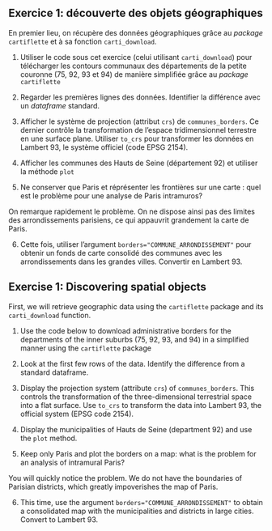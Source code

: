 ::: {.content-visible when-profile="fr"}

:::: {.callout-tip}
## Exercice 1: découverte des objets géographiques

En premier lieu, on récupère des données géographiques grâce
au _package_ `cartiflette` et à sa fonction `carti_download`.

1. Utiliser
le code sous cet exercice (celui utilisant `carti_download`) pour
télécharger les contours communaux
des départements de la petite couronne (75, 92, 93 et 94)
de manière simplifiée grâce au _package_
`cartiflette`

2. Regarder les premières lignes des données. Identifier la différence avec
un _dataframe_ standard. 

3. Afficher le système de projection (attribut `crs`) de `communes_borders`. Ce dernier contrôle la
transformation de l'espace tridimensionnel terrestre en une surface plane.
Utiliser `to_crs` pour transformer les données en Lambert 93, le 
système officiel (code EPSG 2154). 

4. Afficher les communes des Hauts de Seine (département 92) et utiliser la méthode
`plot`

5. Ne conserver que Paris et réprésenter les frontières sur une carte : quel est le problème pour
une analyse de Paris intramuros?

On remarque rapidement le problème. 
On ne dispose ainsi pas des limites des arrondissements parisiens, ce
qui appauvrit grandement la carte de Paris. 

6. Cette fois, utiliser l'argument `borders="COMMUNE_ARRONDISSEMENT"` pour obtenir
un fonds de carte consolidé des communes avec les arrondissements dans les grandes villes. 
Convertir en Lambert 93. 

::::

:::

::: {.content-visible when-profile="en"}

:::: {.callout-tip}
## Exercise 1: Discovering spatial objects

First, we will retrieve geographic data using the `cartiflette` package and its `carti_download` function.

1. Use the code below to download administrative borders for the departments of the inner suburbs (75, 92, 93, and 94) in a simplified manner using the `cartiflette` package

2. Look at the first few rows of the data. Identify the difference from a standard dataframe.

3. Display the projection system (attribute `crs`) of `communes_borders`. This controls the transformation of the three-dimensional terrestrial space into a flat surface. Use `to_crs` to transform the data into Lambert 93, the official system (EPSG code 2154).

4. Display the municipalities of Hauts de Seine (department 92) and use the `plot` method.

5. Keep only Paris and plot the borders on a map: what is the problem for an analysis of intramural Paris?

You will quickly notice the problem. We do not have the boundaries of Parisian districts, which greatly impoverishes the map of Paris.

6. This time, use the argument `borders="COMMUNE_ARRONDISSEMENT"` to obtain a consolidated map with the municipalities and districts in large cities. Convert to Lambert 93.

::::

:::
